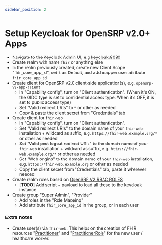 ```yaml
---
sidebar_position: 2
---
```


# Setup Keycloak for OpenSRP v2.0+ Apps

- Navigate to the Keycloak Admin UI, e.g [keycloak:8080](http://keycloak:8080)
- Create realm with name `fhir` or anything else
- In the realm previously created, create new Client Scope "fhir_core_app_id", set it as Default, and add mapper user attribute `fhir_core_app_id`
- Create client for OpenSRP v2.0 client-side application(s), e.g. `opensrp-v2-app-client`
  - In "Capability config", turn on "Client authentication". (When it's ON, the OIDC type is set to confidential access type. When it's OFF, it is set to public access type)
  - Set "Valid redirect URIs" to `*` or other as needed
  - Copy & paste the client secret from "Credentials" tab
- Create client for `fhir-web`
  - In "Capability config", turn on "Client authentication".
  - Set "Valid redirect URIs" to the domain name of your `fhir-web` installation + wildcard as suffix, e.g. `https://fhir-web.example.org/*` or other as needed
  - Set "Valid post logout redirect URIs" to the domain name of your `fhir-web` installation + wildcard as suffix, e.g. `https://fhir-web.example.org/*` or other as needed
  - Set "Web origins" to the domain name of your `fhir-web` installation, e.g. `https://fhir-web.example.org` or other as needed
  - Copy the client secret from "Credentials" tab, paste it wherever needed
- Create realm roles based on [OpenSRP V2 RBAC ROLES](https://docs.google.com/document/d/1MEw41Rtfdmos9gqqDamQ31_Y58E8Thgo_8i9UXD8ET4/edit)
  - [**TODO**] Add script + payload to load all these to the keycloak instance
- Create group "Super Admin", "Provider"
  - Add roles in the "Role Mapping"
  - Add attribute `fhir_core_app_id` in the group, or in each user

### Extra notes

- Create user(s) via `fhir-web`. This helps on the creation of FHIR resources "[Practitioner](http://hl7.org/fhir/R4/practitioner.html)" and "[PractitionerRole](http://hl7.org/fhir/R4/practitionerrole.html)" for the new user / healthcare worker.
